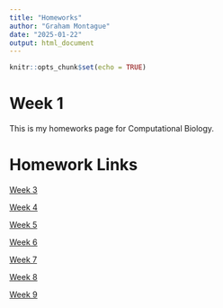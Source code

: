 ```yaml
---
title: "Homeworks"
author: "Graham Montague"
date: "2025-01-22"
output: html_document
---
```


```r
knitr::opts_chunk$set(echo = TRUE)
```

# Week 1
This is my homeworks page for Computational Biology.

# Homework Links

[Week 3](Homework_3.html)

[Week 4](Homework_4.html)

[Week 5](Homework_5.html)

[Week 6](Homework_6.html)

[Week 7](Homework_7.html)

[Week 8](Homework_8.html)

[Week 9](Homework_9.html)

